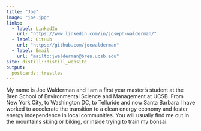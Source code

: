 ```yaml
---
title: "Joe"
image: "joe.jpg"
links:
  - label: LinkedIn
    url: "https://www.linkedin.com/in/joseph-walderman/"
  - label: GitHub
    url: "https://github.com/joewalderman"
  - label: Email
    url: "mailto:jwalderman@bren.ucsb.edu"
site: distill::distill_website
output:
  postcards::trestles
---
```

 
My name is Joe Walderman and I am a first year master's student at the Bren School of Environmental Science and Management at UCSB. From New York City, to Washington DC, to Telluride and now Santa Barbara I have worked to accelerate the transition to a clean energy economy and foster energy independence in local communities. You will usually find me out in the mountains skiing or biking, or inside trying to train my bonsai.
